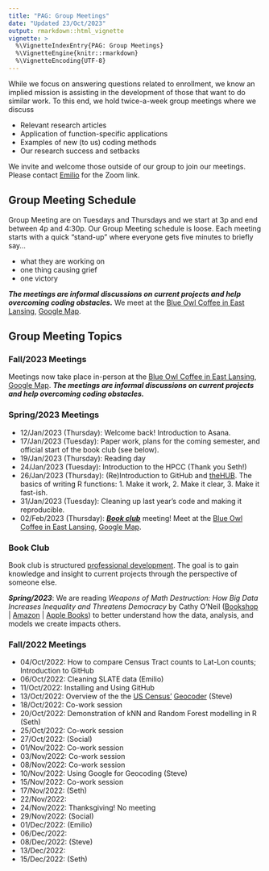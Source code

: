 ```yaml
---
title: "PAG: Group Meetings"
date: "Updated 23/Oct/2023"
output: rmarkdown::html_vignette
vignette: >
  %\VignetteIndexEntry{PAG: Group Meetings}
  %\VignetteEngine{knitr::rmarkdown}
  %\VignetteEncoding{UTF-8}
---
```


While we focus on answering questions related to enrollment, we know an implied mission is assisting in the development of those that want to do similar work. To this end, we hold twice-a-week group meetings where we discuss

 - Relevant research articles
 - Application of function-specific applications
 - Examples of new (to us) coding methods
 - Our research success and setbacks

We invite and welcome those outside of our group to join our meetings. Please contact [Emilio](mailto:emilio@msu.edu?subject=I%20want%20to%20attend%20PAG%20group%20meetings!) for the Zoom link.


## Group Meeting Schedule

Group Meeting are on Tuesdays and Thursdays and we start at 3p and end between 4p and 4:30p. Our Group Meeting schedule is loose. Each meeting starts with a quick "stand-up" where everyone gets five minutes to briefly say...

  - what they are working on
  - one thing causing grief
  - one victory
  
_**The meetings are informal discussions on current projects and help overcoming coding obstacles.**_ We meet at the [Blue Owl Coffee in East Lansing](https://www.blueowlcoffee.net), [Google Map](https://goo.gl/maps/CVkykGhSUkkofDXs5).

<!-- | Week of the Month | Tuesday | Thursday | -->
<!-- |:-----------------:|:-------:|:--------:| -->
<!-- | 1st               | General | Emilio   | -->
<!-- | 2nd               | General | Steve    | -->
<!-- | 3rd               | General | Seth     | -->
<!-- | 4th               | General | Social   | -->

  <!-- - The **Tuesday "General" meetings** are a catch-all for coding demonstrations, help solving research and coding conundrums, guest speakers, and administrative and management discussions.  -->
  <!-- - The **Thursday meetings** are an opportunity for each group member (see schedule below) to present an aspect of their project. -->
  <!-- - We meet in person for [book club](#BookClub) discussion and these meetings take the place of a predetermined Thursday meeting. Check the meeting schedule below for when and where book club meets. -->
  
  <!-- The fourth Thursday of each month allows the group to meet in-person for beverages and snacks if they can easily make it to -- or near -- campus. We also have the option to cancel the fourth Thursday meeting and make this decision during the fourth Tuesday meeting. -->

## Group Meeting Topics

### Fall/2023 Meetings

  Meetings now take place in-person at the [Blue Owl Coffee in East Lansing](https://www.blueowlcoffee.net), [Google Map](https://goo.gl/maps/CVkykGhSUkkofDXs5). _**The meetings are informal discussions on current projects and help overcoming coding obstacles.**_

### Spring/2023 Meetings

  - 12/Jan/2023 (Thursday): Welcome back! Introduction to Asana.
  - 17/Jan/2023 (Tuesday):  Paper work, plans for the coming semester, and official start of the book club (see below).
  - 19/Jan/2023 (Thursday): Reading day
  - 24/Jan/2023 (Tuesday):  Introduction to the HPCC (Thank you Seth!)
  - 26/Jan/2023 (Thursday): (Re)Introduction to GitHub and [theHUB](https://theHopefulBox.com). The basics of writing R functions: 1. Make it work, 2. Make it clear, 3. Make it fast-ish. 
  - 31/Jan/2023 (Tuesday):  Cleaning up last year's code and making it reproducible.
  - 02/Feb/2023 (Thursday): [_**Book club**_](#BookClub) meeting! Meet at the [Blue Owl Coffee in East Lansing](https://www.blueowlcoffee.net), [Google Map](https://goo.gl/maps/CVkykGhSUkkofDXs5).


### Book Club {#BookClub}

Book club is structured [professional development](PAG_ProfessionalDevelopment.html). The goal is to gain knowledge and insight to current projects through the perspective of someone else.

_**Spring/2023**_: We are reading _Weapons of Math Destruction: How Big Data Increases Inequality and Threatens Democracy_ by Cathy O’Neil ([Bookshop](https://bookshop.org/p/books/weapons-of-math-destruction-how-big-data-increases-inequality-and-threatens-democracy-cathy-o-neil/11438502?ean=9780553418835) |  [Amazon](https://www.amazon.com/Weapons-Math-Destruction-Increases-Inequality/dp/0553418831/ref=sr_1_1?crid=2747LPMETBAPD) | [Apple Books](https://books.apple.com/us/book/weapons-of-math-destruction-how-big-data-increases/id1605146240)) to better understand how the data, analysis, and models we create impacts others.

### Fall/2022 Meetings

  - 04/Oct/2022: How to compare Census Tract counts to Lat-Lon counts; Introduction to GitHub
  - 06/Oct/2022: Cleaning SLATE data (Emilio)
  - 11/Oct/2022: Installing and Using GitHub
  - 13/Oct/2022: Overview of the the [US Census'](https://www.census.gov/) [Geocoder](https://geocoding.geo.census.gov/geocoder/) (Steve)
  - 18/Oct/2022: Co-work session
  - 20/Oct/2022: Demonstration of kNN and Random Forest modelling in R (Seth)
  - 25/Oct/2022: Co-work session
  - 27/Oct/2022: (Social)
  - 01/Nov/2022: Co-work session
  - 03/Nov/2022: Co-work session
  - 08/Nov/2022: Co-work session
  - 10/Nov/2022: Using Google for Geocoding (Steve)
  - 15/Nov/2022: Co-work session
  - 17/Nov/2022: (Seth)
  - 22/Nov/2022:
  - 24/Nov/2022: Thanksgiving! No meeting
  - 29/Nov/2022: (Social)
  - 01/Dec/2022: (Emilio)
  - 06/Dec/2022: 
  - 08/Dec/2022: (Steve)
  - 13/Dec/2022: 
  - 15/Dec/2022: (Seth)



